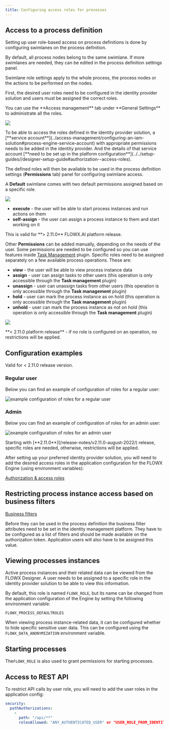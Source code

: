```yaml
---
title: Configuring access roles for processes
---
```


## Access to a process definition

Setting up user role-based access on process definitions is done by configuring swimlanes on the process definition.

<Card title="Swimlanes" href="/4.0/docs/platform-deep-dive/user-roles-management/swimlanes" icon="file">
</Card>

By default, all process nodes belong to the same swimlane. If more swimlanes are needed, they can be edited in the process definition settings panel.

Swimlane role settings apply to the whole process, the process nodes or the actions to be performed on the nodes.

First, the desired user roles need to be configured in the identity provider solution and users must be assigned the correct roles.

<Tip>
You can use the **Access management** tab under **General Settings** to administrate all the roles.

![](https://s3.eu-west-1.amazonaws.com/docx.flowx.ai/platform-deep-dive/access_management_roles.png)

</Tip>

<Info>
To be able to access the roles defined in the identity provider solution, a [**service account**](../access-management/configuring-an-iam-solution#process-engine-service-account) with appropriate permissions needs to be added in the identity provider. And the details of that service account [**need to be set up in the platform configuration**](../../setup-guides//designer-setup-guide#authorization--access-roles).
</Info>


The defined roles will then be available to be used in the process definition settings (**Permissions** tab) panel for configuring swimlane access.

A **Default** swimlane comes with two default permissions assigned based on a specific role.

![](https://s3.eu-west-1.amazonaws.com/docx.flowx.ai/platform-deep-dive/swimlane_default_roles.png)

* **execute** - the user will be able to start process instances and run actions on them
* **self-assign** - the user can assign a process instance to them and start working on it

<Info>
This is valid for **> 2.11.0** FLOWX.AI platform release.
</Info>

Other **Permissions** can be added manually, depending on the needs of the user. Some permissions are needed to be configured so you can use features inside [Task Management](/4.0/docs/platform-deep-dive/plugins/custom-plugins/task-management/task-management-overview) plugin. Specific roles need to be assigned separately on a few available process operations. These are:

* **view** - the user will be able to view process instance data
* **assign** - user can assign tasks to other users (this operation is only accessible through the **Task management** plugin)
* **unassign** - user can unassign tasks from other users (this operation is only accessible through the **Task management** plugin)
* **hold** - user can mark the process instance as on hold (this operation is only accessible through the **Task management** plugin)
* **unhold** - user can mark the process instance as not on hold (this operation is only accessible through the **Task management** plugin)

![](https://s3.eu-west-1.amazonaws.com/docx.flowx.ai/platform-deep-dive/process_permissions.png)

<Warning>
**< 2.11.0 platform release** - if no role is configured on an operation, no restrictions will be applied.
</Warning>

## Configuration examples 

<Info>
Valid for < 2.11.0 release version.
</Info>

### Regular user

Below you can find an example of configuration of roles for a regular user:

![example configuration of roles for a regular user](https://s3.eu-west-1.amazonaws.com/docx.flowx.ai/platform-deep-dive/regular_user_roles.png)

### Admin

Below you can find an example of configuration of roles for an admin user:

![example configuration of roles for an admin user](https://s3.eu-west-1.amazonaws.com/docx.flowx.ai/platform-deep-dive/admin_user_roles.png)

<Warning>
Starting with [**2.11.0**](/release-notes/v2.11.0-august-2022/) release, specific roles are needed, otherwise, restrictions will be applied.
</Warning>

After setting up your preferred identity provider solution, you will need to add the desired access roles in the application configuration for the FLOWX Engine (using environment variables):

[Authorization & access roles](./engine-setup#authorization-and-access-roles)

## Restricting process instance access based on business filters


[Business filters](/4.0/docs/platform-deep-dive/user-roles-management/business-filters)

Before they can be used in the process definition the business filter attributes need to be set in the identity management platform. They have to be configured as a list of filters and should be made available on the authorization token. Application users will also have to be assigned this value.

## Viewing processes instances

Active process instances and their related data can be viewed from the FLOWX Designer. A user needs to be assigned to a specific role in the identity provider solution to be able to view this information.

By default, this role is named `FLOWX_ROLE`, but its name can be changed from the application configuration of the Engine by setting the following environment variable:

`FLOWX_PROCESS_DEFAULTROLES`

When viewing process instance-related data, it can be configured whether to hide specific sensitive user data. This can be configured using the `FLOWX_DATA_ANONYMIZATION` environment variable.

## Starting processes

The`FLOWX_ROLE` is also used to grant permissions for starting processes.


## Access to REST API

To restrict API calls by user role, you will need to add the user roles in the application config:

```yaml
security:
  pathAuthorizations:
    -
      path: "/api/**"
      rolesAllowed: "ANY_AUTHENTICATED_USER" or "USER_ROLE_FROM_IDENTITY_PROVIDER"
```